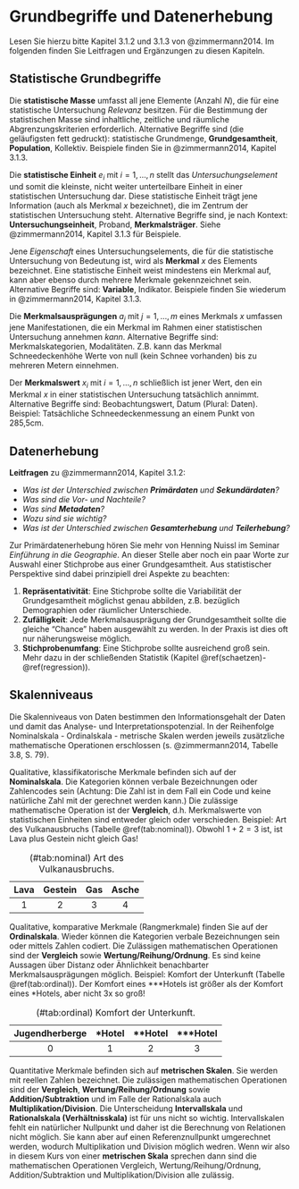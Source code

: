 # Grundbegriffe und Datenerhebung {#begriffe}

Lesen Sie hierzu bitte Kapitel 3.1.2 und 3.1.3 von @zimmermann2014. Im folgenden finden Sie Leitfragen und Ergänzungen zu diesen Kapiteln.

## Statistische Grundbegriffe

Die **statistische Masse** umfasst all jene Elemente (Anzahl $N$), die für eine statistische Untersuchung _Relevanz_ besitzen. Für die Bestimmung der statistischen Masse sind inhaltliche, zeitliche und räumliche Abgrenzungskriterien erforderlich. Alternative Begriffe sind (die geläufigsten fett gedruckt): statistische Grundmenge, **Grundgesamtheit**, **Population**, Kollektiv. Beispiele finden Sie in @zimmermann2014, Kapitel 3.1.3.

Die **statistische Einheit** $e_i$ mit $i=1, \ldots, n$ stellt das _Untersuchungselement_ und somit die kleinste, nicht weiter unterteilbare Einheit in einer statistischen Untersuchung dar. Diese statistische Einheit trägt jene Information (auch als Merkmal $x$ bezeichnet), die im Zentrum der statistischen Untersuchung steht. Alternative Begriffe sind, je nach Kontext: **Untersuchungseinheit**, Proband, **Merkmalsträger**. Siehe @zimmermann2014, Kapitel 3.1.3 für Beispiele.

Jene _Eigenschaft_ eines Untersuchungselements, die für die statistische Untersuchung von Bedeutung ist, wird als **Merkmal** $x$ des Elements bezeichnet. Eine statistische Einheit weist mindestens ein Merkmal auf, kann aber ebenso durch mehrere Merkmale gekennzeichnet sein. Alternative Begriffe sind: **Variable**, Indikator. Beispiele finden Sie wiederum in @zimmermann2014, Kapitel 3.1.3.

Die **Merkmalsausprägungen** $a_j$ mit $j=1, \ldots, m$ eines Merkmals $x$ umfassen jene Manifestationen, die ein Merkmal im Rahmen einer statistischen Untersuchung annehmen _kann_. Alternative Begriffe sind: Merkmalskategorien, Modalitäten. Z.B. kann das Merkmal Schneedeckenhöhe Werte von null (kein Schnee vorhanden) bis zu mehreren Metern einnehmen.

Der **Merkmalswert** $x_i$ mit $i=1, \ldots, n$ schließlich ist jener Wert, den ein Merkmal $x$ in einer statistischen Untersuchung tatsächlich annimmt. Alternative Begriffe sind: Beobachtungswert, Datum (Plural: Daten). Beispiel: Tatsächliche Schneedeckenmessung an einem Punkt von 285,5cm.

## Datenerhebung

**Leitfragen** zu @zimmermann2014, Kapitel 3.1.2:

- _Was ist der Unterschied zwischen **Primärdaten** und **Sekundärdaten**?_
- _Was sind die Vor- und Nachteile?_
- _Was sind **Metadaten**?_
- _Wozu sind sie wichtig?_
- _Was ist der Unterschied zwischen **Gesamterhebung** und **Teilerhebung**?_

Zur Primärdatenerhebung hören Sie mehr von Henning Nuissl im Seminar _Einführung in die Geographie_. An dieser Stelle aber noch ein paar Worte zur Auswahl einer Stichprobe aus einer Grundgesamtheit. Aus statistischer Perspektive sind dabei prinzipiell drei Aspekte zu beachten:

1. **Repräsentativität**: Eine Stichprobe sollte die Variabilität der Grundgesamtheit möglichst genau abbilden, z.B. bezüglich Demographien oder räumlicher Unterschiede.
2. **Zufälligkeit**: Jede Merkmalsausprägung der Grundgesamtheit sollte die gleiche "Chance" haben ausgewählt zu werden. In der Praxis ist dies oft nur näherungsweise möglich.
3. **Stichprobenumfang**: Eine Stichprobe sollte ausreichend groß sein. Mehr dazu in der schließenden Statistik (Kapitel \@ref(schaetzen)-\@ref(regression)).

## Skalenniveaus

Die Skalenniveaus von Daten bestimmen den Informationsgehalt der Daten und damit das Analyse- und Interpretationspotenzial. In der Reihenfolge Nominalskala - Ordinalskala - metrische Skalen werden jeweils zusätzliche mathematische Operationen erschlossen (s. @zimmermann2014, Tabelle 3.8, S. 79).

Qualitative, klassifikatorische Merkmale befinden sich auf der **Nominalskala**. Die Kategorien können verbale Bezeichnungen oder Zahlencodes sein (Achtung: Die Zahl ist in dem Fall ein Code und keine natürliche Zahl mit der gerechnet werden kann.) Die zulässige mathematische Operation ist der **Vergleich**, d.h. Merkmalswerte von statistischen Einheiten sind entweder gleich oder verschieden. Beispiel: Art des Vulkanausbruchs (Tabelle \@ref(tab:nominal)). Obwohl $1+2=3$ ist, ist Lava plus Gestein nicht gleich Gas!

| Lava | Gestein | Gas | Asche |
| :---: | :---: | :---: | :---: |
| 1 | 2 | 3 | 4 |
Table: (\#tab:nominal) Art des Vulkanausbruchs.

Qualitative, komparative Merkmale (Rangmerkmale) finden Sie auf der **Ordinalskala**. Wieder können die Kategorien verbale Bezeichnungen sein oder mittels Zahlen codiert. Die Zulässigen mathematischen Operationen sind der **Vergleich** sowie **Wertung/Reihung/Ordnung**. Es sind keine Aussagen über Distanz oder Ähnlichkeit benachbarter Merkmalsausprägungen möglich. Beispiel: Komfort der Unterkunft (Tabelle \@ref(tab:ordinal)). Der Komfort eines \*\*\*Hotels ist größer als der Komfort eines \*Hotels, aber nicht 3x so groß!

| Jugendherberge | \*Hotel | \*\*Hotel | \*\*\*Hotel |
| :---: | :---: | :---: | :---: |
| 0 | 1 | 2 | 3 |
Table: (\#tab:ordinal) Komfort der Unterkunft.

Quantitative Merkmale befinden sich auf **metrischen Skalen**. Sie werden mit reellen Zahlen bezeichnet. Die zulässigen mathematischen Operationen sind der **Vergleich**, **Wertung/Reihung/Ordnung** sowie **Addition/Subtraktion** und im Falle der Rationalskala auch **Multiplikation/Division**. Die Unterscheidung **Intervallskala** und **Rationalskala (Verhältnisskala)** ist für uns nicht so wichtig. Intervallskalen fehlt ein natürlicher Nullpunkt und daher ist die Berechnung von Relationen nicht möglich. Sie kann aber auf einen Referenznullpunkt umgerechnet werden, wodurch Multiplikation und Division möglich wedren. Wenn wir also in diesem Kurs von einer **metrischen Skala** sprechen dann sind die mathematischen Operationen Vergleich, Wertung/Reihung/Ordnung, Addition/Subtraktion und Multiplikation/Division alle zulässig.
